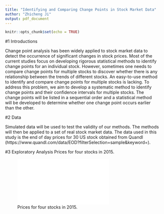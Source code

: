 ```yaml
---
title: "Identifying and Comparing Change Points in Stock Market Data"
author: "Zhicheng Ji"
output: pdf_document
---
```


```r
knitr::opts_chunk$set(echo = TRUE)
```

#1 Introductions

Change point analysis has been widely applied to stock market data to detect the occurrence of significant changes in stock prices. Most of the current studies focus on developing rigorous statistical methods to identify change points for an individual stock. However, sometimes one needs to compare change points for multiple stocks to discover whether there is any relationship between the trends of different stocks. An easy-to-use method to identify and compare change points for multiple stocks is lacking. To address this problem, we aim to develop a systematic method to identify change points and their confidence intervals for multiple stocks. The change points will be listed in a sequential order and a statistical method will be developed to determine whether one change point occurs earlier than the other.


#2 Data

Simulated data will be used to test the validity of our methods. The methods will then be applied to a set of real stock market data. The data used in this study is the end of day prices for 30 US stock obtained from Quandl (https://www.quandl.com/data/EOD?filterSelection=sample&keyword=). 

#3 Exploratory Analysis
Prices for four stocks in 2015.

![Prices for four stocks in 2015.](Stockprice.pdf)
